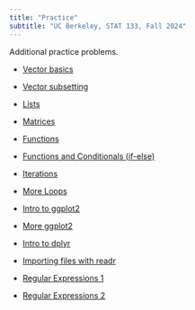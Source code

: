 ```yaml
---
title: "Practice"
subtitle: "UC Berkeley, STAT 133, Fall 2024"
---
```


Additional practice problems.

- <a href="practice/practice-objs1-vector-basics.html" target="_blank">Vector basics</a>

- <a href="practice/practice-objs2-vector-subsetting.html" target="_blank">Vector subsetting</a>

- <a href="practice/practice-objs3-lists.html" target="_blank">Lists</a>

- <a href="practice/practice-objs4-matrices.html" target="_blank">Matrices</a>

- <a href="practice/practice-prog1-functions.html" target="_blank">Functions</a>

- <a href="practice/practice-prog2-functions-ifelse.html" target="_blank">Functions and Conditionals (if-else)</a>

- <a href="practice/practice-prog3-iterations.html" target="_blank">Iterations</a>

- <a href="practice/practice-prog4-loops.html" target="_blank">More Loops</a>

- <a href="practice/practice-tidy1-ggplot-intro.html" target="_blank">Intro to ggplot2</a>

- <a href="practice/practice-tidy2-more-ggplot.html" target="_blank">More ggplot2</a>

- <a href="practice/practice-tidy3-dplyr-intro.html" target="_blank">Intro to dplyr</a>

- <a href="practice/practice-tidy4-readr-intro.html" target="_blank">Importing files with readr</a>

- <a href="practice/practice-regex1.html" target="_blank">Regular Expressions 1</a>

- <a href="practice/practice-regex2.html" target="_blank">Regular Expressions 2</a>

